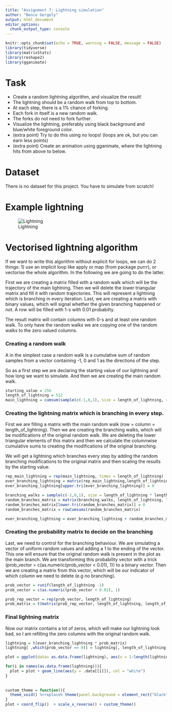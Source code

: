 ```yaml
---
title: "Assignment 7: Lightning simulation"
author: "Bence Gergely"
output: html_document
editor_options: 
  chunk_output_type: console
---
```


```r
knitr::opts_chunk$set(echo = TRUE, warning = FALSE, message = FALSE)
library(tidyverse)
library(matrixStats)
library(reshape2)
library(gganimate)
```


# Task

- Create a random lightning algorithm, and visualize the result!
- The lightning should be a random walk from top to bottom.
- At each step, there is a 1% chance of forking.
- Each fork in itself is a new random walk.
- The forks do not need to fork further.
- Visualize the lightning, preferably using black background and blue/white foreground color. 
- (extra point) Try to do this using no loops! (loops are ok, but you can earn less points)
- (extra point) Create an animation using gganimate, where the lightning hits from above to below.

# Dataset

There is no dataset for this project. You have to simulate from scratch!

# Example lightning

![Lightning](assignment_7_example/example_lightning.png)

# Vectorised lightning algorithm 

If we want to write this algorithm without explicit for loops, we can do 2 things: 1) use an implicit loop like apply or map (from package purrr), or vectorise the whole algorithm. In the following we are going to do the latter.

First we are creating a matrix filled with a random walk which will be the trajectory of the main lightning. Then we will delete the lower triangular matrix and fill it with random trajectories. This will represent a lightning which is branching in every iteration. Last, we are creating a matrix with binary values, which will signal whether the given branching happened or not. A row will be filled with 1-s with 0.01 probabilty. 

The result matrix will contain columns with 0-s and at least one random walk. To only have the random walks we are copying one of the random walks to the zero valued columns.


### Creating a random walk

A in the simplest case a random walk is a cumulative sum of random samples from a vector containing -1, 0 and 1 as the directions of the step. 

So as a first step we are declaring the starting value of our lightning and how long we want to simulate.
And then we are creating the main random walk. 

```r
starting_value = 256
length_of_lightning = 512
main_lightning = cumsum(sample(c(-1,0,1), size = length_of_lightning, replace = TRUE))

```

### Creating the lightning matrix which is branching in every step.

First we are filling a matrix with the main random walk (row = column = length_of_lightning). Then we are creating the branching walks, which will be modifications of the original random walk. We are deleting the lower triangular elements of this matrix and then we calculate the columnwise cumulative sums to creating the modifications of the original branching. 

We will get a lightning which branches every step by adding the random branching modifications to the original matrix and then scaling the results by the starting value. 

```r


rep_main_lightning = rep(main_lightning, times = length_of_lightning)
ever_branching_lightning = matrix(rep_main_lightning,length_of_lightning, length_of_lightning, byrow = TRUE)
ever_branching_lightning[upper.tri(ever_branching_lightning)] = 0

branching_walks = sample(c(-1,0,1), size = length_of_lightning * length_of_lightning, replace = TRUE)
random_branches_matrix = matrix(branching_walks, length_of_lightning, length_of_lightning, byrow = TRUE)
random_branches_matrix[lower.tri(random_branches_matrix)] = 0
random_branches_matrix = rowCumsums(random_branches_matrix)

ever_branching_lightning = ever_branching_lightning + random_branches_matrix + starting_value

```

### Creating the probability matrix to decide on the branching

Last, we need to control for the branching behaviour. We are simulating a vector of uniform random values and adding a 1 to the ending of the vector. This one will ensure that the original random walk is present in the plot as the main branch. We are transforming this probability vector with a trick (prob_vector = c(as.numeric(prob_vector < 0.01), 1)) to a binary vector. Then we are creating a matrix from this vector, which will be our indicator of which column we need to delete (e.g no branching).
```r

prob_vector = runif(length_of_lightning -1)
prob_vector = c(as.numeric(prob_vector < 0.01), 1)

prob_rep_vector = rep(prob_vector, length_of_lightning)
prob_matrix = t(matrix(prob_rep_vector, length_of_lightning, length_of_lightning, byrow = TRUE))

```

### Final lightning matrix

Now our matrix contains a lot of zeros, which will make our lightning look bad, so I am refilling the zero columns with the original random walk. 

```r

lightning = t(ever_branching_lightning * prob_matrix)
lightning[ ,which(prob_vector == 0)] = lightning[, length_of_lightning]
```

```r

plot = ggplot(data= as.data.frame(lightning), aes(x = 1:length(lightning[, 1]), y = lightning[,1])) + ylim(0,500)

for(i in names(as.data.frame(lightning))){
  plot = plot + geom_line(aes(y = .data[[i]]), col = "white")
}
  
  
custom_theme = function(){
  theme_void() %+replace% theme(panel.background = element_rect("black"))
}
plot + coord_flip()  + scale_x_reverse() + custom_theme() 

```




